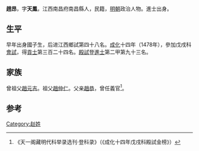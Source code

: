 {{Otheruses|other=名为赵昂的其他人物|赵昂}}

'''趙昂'''，字'''天鳳'''，江西南昌府南昌縣人，民籍，[[明朝|明朝]]政治人物。進士出身。

== 生平 ==
早年出身國子生，后进江西鄉試第四十八名。[[成化|成化]]十四年（1478年），參加戊戌科[[會試|會試]]，得[[貢士|貢士]]第三百二十四名。[[殿試|殿試]]登[[進士|進士]]第二甲第九十三名。

== 家族 ==
曾祖父[[趙元吉|趙元吉]]。祖父[[趙仲仁|趙仲仁]]。父亲[[趙恭|趙恭]]，曾任義官<ref>《天一阁藏明代科举录选刊·登科录》（《成化十四年戊戌科殿試金榜》）</ref>。

==参考==
{{reflist}}

{{成化十四年戊戌科殿試金榜}}

{{Authority control}}

{{DEFAULTSORT:}}
[[Category:赵姓|Category:赵姓]]


{{明朝人物小作品}}